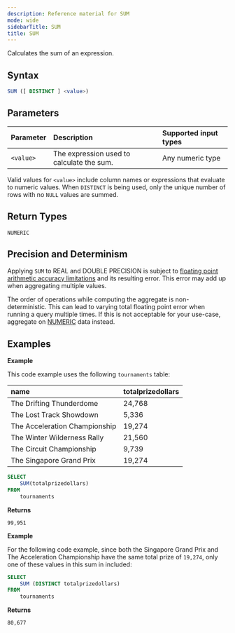 ```yaml
---
description: Reference material for SUM
mode: wide
sidebarTitle: SUM
title: SUM
---
```



Calculates the sum of an expression.

## Syntax


```sql
SUM ([ DISTINCT ] <value>)
```
## Parameters 
 


| Parameter | Description                         |Supported input types |
| :--------- | :----------------------------------- | :---------------------|
| `<value>`   | The expression used to calculate the sum. | Any numeric type | 

Valid values for `<value>` include column names or expressions that evaluate to numeric values. When `DISTINCT` is being used, only the unique number of rows with no `NULL` values are summed.

## Return Types
`NUMERIC` 

## Precision and Determinism
Applying `SUM` to REAL and DOUBLE PRECISION is subject to [floating point arithmetic accuracy limitations](https://en.wikipedia.org/wiki/Floating-point_arithmetic#Accuracy_problems) and its resulting error.
This error may add up when aggregating multiple values.

The order of operations while computing the aggregate is non-deterministic.
This can lead to varying total floating point error when running a query multiple times.
If this is not acceptable for your use-case, aggregate on [NUMERIC](/sql_reference/numeric-data-type) data instead.

## Examples

**Example**

This code example uses the following `tournaments` table:

| name                          | totalprizedollars |
| :-----------------------------| :-----------------| 
| The Drifting Thunderdome      | 24,768             |
| The Lost Track Showdown       | 5,336              |
| The Acceleration Championship | 19,274             |
| The Winter Wilderness Rally   | 21,560             |
| The Circuit Championship      | 9,739              |
| The Singapore Grand Prix      | 19,274             |


```sql
SELECT
	SUM(totalprizedollars)
FROM
	tournaments
```

**Returns**

`99,951`

**Example**

For the following code example, since both the Singapore Grand Prix and The Acceleration Championship have the same total prize of `19,274`, only one of these values in this sum in included:

```sql
SELECT
	SUM (DISTINCT totalprizedollars)
FROM
	tournaments
```

**Returns**

`80,677`

